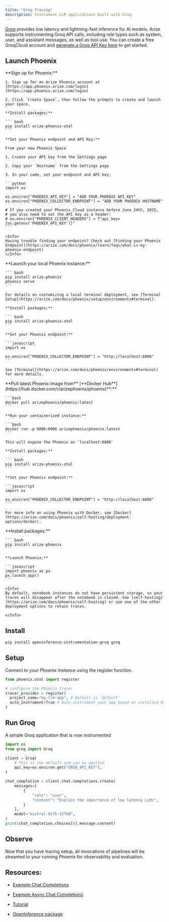 ```yaml
---
title: "Groq Tracing"
description: Instrument LLM applications built with Groq
---
```


[Groq](http://groq.com/) provides low latency and lightning-fast inference for AI models. Arize supports instrumenting Groq API calls, including role types such as system, user, and assistant messages, as well as tool use. You can create a free GroqCloud account and [generate a Groq API Key here](https://console.groq.com) to get started.

## Launch Phoenix

<Tabs>
  <Tab title="Phoenix Cloud">
    **Sign up for Phoenix:**

    1. Sign up for an Arize Phoenix account at [https://app.phoenix.arize.com/login](https://app.phoenix.arize.com/login)

    2. Click `Create Space`, then follow the prompts to create and launch your space.

    **Install packages:**

    ``` bash
    pip install arize-phoenix-otel
    ```

    **Set your Phoenix endpoint and API Key:**

    From your new Phoenix Space

    1. Create your API key from the Settings page

    2. Copy your `Hostname` from the Settings page

    3. In your code, set your endpoint and API key:

    ```python
    import os

    os.environ["PHOENIX_API_KEY"] = "ADD YOUR PHOENIX API KEY"
    os.environ["PHOENIX_COLLECTOR_ENDPOINT"] = "ADD YOUR PHOENIX HOSTNAME"

    # If you created your Phoenix Cloud instance before June 24th, 2025,
    # you also need to set the API key as a header:
    # os.environ["PHOENIX_CLIENT_HEADERS"] = f"api_key={os.getenv('PHOENIX_API_KEY')}"
    ```

    <Info>
    Having trouble finding your endpoint? Check out [Finding your Phoenix Endpoint](https://arize.com/docs/phoenix/learn/faqs/what-is-my-phoenix-endpoint)
    </Info>
  </Tab>
  <Tab title="Command Line">
    **Launch your local Phoenix instance:**

    ``` bash
    pip install arize-phoenix
    phoenix serve
    ```

    For details on customizing a local terminal deployment, see [Terminal Setup](https://arize.com/docs/phoenix/setup/environments#terminal).

    **Install packages:**

    ``` bash
    pip install arize-phoenix-otel
    ```

    **Set your Phoenix endpoint:**

    ```javascript
    import os

    os.environ["PHOENIX_COLLECTOR_ENDPOINT"] = "http://localhost:6006"
    ```

    See [Terminal](https://arize.com/docs/phoenix/environments#terminal) for more details.
  </Tab>
  <Tab title="Docker">
    **Pull latest Phoenix image from** [**Docker Hub**](https://hub.docker.com/r/arizephoenix/phoenix)**:**

    ```bash
    docker pull arizephoenix/phoenix:latest
    ```

    **Run your containerized instance:**

    ```bash
    docker run -p 6006:6006 arizephoenix/phoenix:latest
    ```

    This will expose the Phoenix on `localhost:6006`

    **Install packages:**

    ``` bash
    pip install arize-phoenix-otel
    ```

    **Set your Phoenix endpoint:**

    ```javascript
    import os

    os.environ["PHOENIX_COLLECTOR_ENDPOINT"] = "http://localhost:6006"
    ```

    For more info on using Phoenix with Docker, see [Docker](https://arize.com/docs/phoenix/self-hosting/deployment-options/docker).
  </Tab>
    <Tab title="Notebook">
    **Install packages:**

    ``` bash
    pip install arize-phoenix
    ```

    **Launch Phoenix:**

    ```javascript
    import phoenix as px
    px.launch_app()
    ```

    <Info>
    By default, notebook instances do not have persistent storage, so your traces will disappear after the notebook is closed. See [self-hosting](https://arize.com/docs/phoenix/self-hosting) or use one of the other deployment options to retain traces.

    </Info>
  </Tab>
</Tabs>

## Install

```bash 
pip install openinference-instrumentation-groq groq
```

## Setup

Connect to your Phoenix instance using the register function.

```python
from phoenix.otel import register

# configure the Phoenix tracer
tracer_provider = register(
  project_name="my-llm-app", # Default is 'default'
  auto_instrument=True # Auto-instrument your app based on installed OI dependencies
)
```

## Run Groq

A simple Groq application that is now instrumented

```python
import os
from groq import Groq

client = Groq(
    # This is the default and can be omitted
    api_key=os.environ.get("GROQ_API_KEY"),
)

chat_completion = client.chat.completions.create(
    messages=[
        {
            "role": "user",
            "content": "Explain the importance of low latency LLMs",
        }
    ],
    model="mixtral-8x7b-32768",
)
print(chat_completion.choices[0].message.content)
```

## Observe

Now that you have tracing setup, all invocations of pipelines will be streamed to your running Phoenix for observability and evaluation.

## Resources:

* [Example Chat Completions](https://github.com/Arize-ai/openinference/blob/main/python/instrumentation/openinference-instrumentation-groq/examples/chat_completions.py)

* [Example Async Chat Completions](https://github.com/Arize-ai/openinference/blob/main/python/instrumentation/openinference-instrumentation-groq/examples/async_chat_completions.py)

* [Tutorial](https://github.com/Arize-ai/phoenix/blob/main/tutorials/tracing/groq_tracing_tutorial.ipynb)

* [OpenInference package](https://github.com/Arize-ai/openinference/tree/main/python/instrumentation/openinference-instrumentation-groq)


